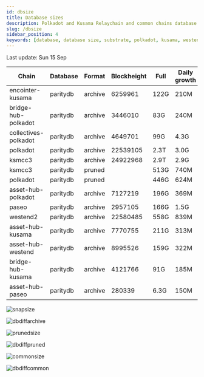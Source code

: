 ```yaml
---
id: dbsize
title: Database sizes
description: Polkadot and Kusama Relaychain and common chains database sizes
slug: /dbsize
sidebar_position: 4
keywords: [database, database size, substrate, polkadot, kusama, westend]
---
```



Last update: Sun 15 Sep

| Chain    | Database   | Format | Blockheight | Full         | Daily growth |
| ------------------------| ----------- | -------- | ------- | ---------- | ----- | 
| encointer-kusama | paritydb | archive | 6259961 | 122G | 210M |
| bridge-hub-polkadot | paritydb | archive | 3446010 | 83G | 240M |
| collectives-polkadot | paritydb | archive | 4649701 | 99G | 4.3G |
| polkadot | paritydb | archive | 22539105 | 2.3T | 3.0G |
| ksmcc3 | paritydb | archive | 24922968 | 2.9T | 2.9G |
| ksmcc3 | paritydb | pruned |  | 513G | 740M |
| polkadot | paritydb | pruned |  | 446G | 624M |
| asset-hub-polkadot | paritydb | archive | 7127219 | 196G | 369M |
| paseo | paritydb | archive | 2957105 | 166G | 1.5G |
| westend2 | paritydb | archive | 22580485 | 558G | 839M |
| asset-hub-kusama | paritydb | archive | 7770755 | 211G | 313M |
| asset-hub-westend | paritydb | archive | 8995526 | 159G | 322M |
| bridge-hub-kusama | paritydb | archive | 4121766 | 91G | 185M |
| asset-hub-paseo | paritydb | archive | 280339 | 6.3G | 150M |

![snapsize](/img/archivesize.png)

![dbdiffarchive](/img/dbdiffrelay.png)

![prunedsize](/img/prunedsize.png)

![dbdiffpruned](/img/dbdiffpruned.png)

![commonsize](/img/commonsize.png)

![dbdiffcommon](/img/dbdiffcommon.png)
